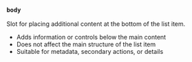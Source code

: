### `body`

Slot for placing additional content at the bottom of the list item.

- Adds information or controls below the main content
- Does not affect the main structure of the list item
- Suitable for metadata, secondary actions, or details
